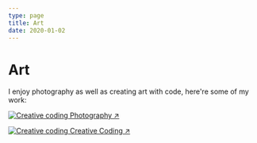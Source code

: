 ```yaml
---
type: page
title: Art
date: 2020-01-02
---
```


# Art

I enjoy photography as well as creating art with code, here're some of my work:


[
  <Image src="/images/photo.jpg" alt="Creative coding" width={2362} height={1574} quality={100} className="next-image" />
  Photography ↗
](https://works.shud.in)

[
  <Image src="/images/creative-coding.png" alt="Creative coding" width={760} height={760} quality={100} className="next-image" />
  Creative Coding ↗
](https://works.shud.in/creative-coding)
